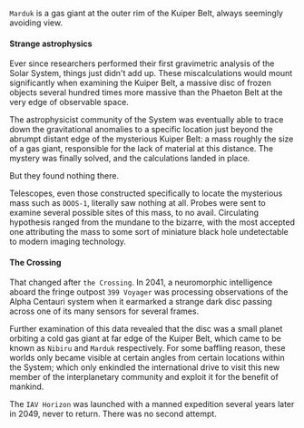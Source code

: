 ---
---


`Marduk` is a gas giant at the outer rim of the Kuiper Belt, always seemingly avoiding view.

#### Strange astrophysics

Ever since researchers performed their first gravimetric analysis of the Solar System, things just didn't add up. These miscalculations would mount significantly when examining the Kuiper Belt, a massive disc of frozen objects several hundred times more massive than the Phaeton Belt at the very edge of observable space.

The astrophysicist community of the System was eventually able to trace down the gravitational anomalies to a specific location just beyond the abrumpt distant edge of the mysterious Kuiper Belt: a mass roughly the size of a gas giant, responsible for the lack of material at this distance. The mystery was finally solved, and the calculations landed in place.

But they found nothing there.

Telescopes, even those constructed specifically to locate the mysterious mass such as `DOOS-1`, literally saw nothing at all. Probes were sent to examine several possible sites of this mass, to no avail. Circulating hypothesis ranged from the mundane to the bizarre, with the most accepted one attributing the mass to some sort of miniature black hole undetectable to modern imaging technology.

#### The Crossing

That changed after `the Crossing`. In 2041, a neuromorphic intelligence aboard the fringe outpost `399 Voyager` was processing observations of the Alpha Centauri system when it earmarked a strange dark disc passing across one of its many sensors for several frames.

Further examination of this data revealed that the disc was a small planet orbiting a cold gas giant at far edge of the Kuiper Belt, which came to be known as `Nibiru` and `Marduk` respectively. For some baffling reason, these worlds only became visible at certain angles from certain locations within the System; which only enkindled the international drive to visit this new member of the interplanetary community and exploit it for the benefit of mankind.

The `IAV Horizon` was launched with a manned expedition several years later in 2049, never to return. There was no second attempt.